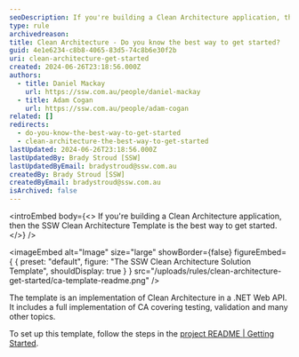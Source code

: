 ```yaml
---
seoDescription: If you're building a Clean Architecture application, then the SSW Clean Architecture Template is the best way to get started.
type: rule
archivedreason:
title: Clean Architecture - Do you know the best way to get started?
guid: 4e1e6234-c8b8-4065-83d5-74c8b6e30f2b
uri: clean-architecture-get-started
created: 2024-06-26T23:18:56.000Z
authors:
  - title: Daniel Mackay
    url: https://ssw.com.au/people/daniel-mackay
  - title: Adam Cogan
    url: https://ssw.com.au/people/adam-cogan
related: []
redirects:
  - do-you-know-the-best-way-to-get-started
  - clean-architecture-the-best-way-to-get-started
lastUpdated: 2024-06-26T23:18:56.000Z
lastUpdatedBy: Brady Stroud [SSW]
lastUpdatedByEmail: bradystroud@ssw.com.au
createdBy: Brady Stroud [SSW]
createdByEmail: bradystroud@ssw.com.au
isArchived: false
---
```


<introEmbed
  body={<>
If you're building a Clean Architecture application, then the SSW Clean Architecture Template is the best way to get started.
  </>}
/>

<imageEmbed
  alt="Image"
  size="large"
  showBorder={false}
  figureEmbed={ {
    preset: "default",
    figure: "The SSW Clean Architecture Solution Template",
    shouldDisplay: true
  } }
  src="/uploads/rules/clean-architecture-get-started/ca-template-readme.png"
/>


The template is an implementation of Clean Architecture in a .NET Web API. It includes a full implementation of CA covering testing, validation and many other topics.

To set up this template, follow the steps in the [project README | Getting Started](https://github.com/SSWConsulting/SSW.CleanArchitecture?tab=readme-ov-file#-getting-started).
